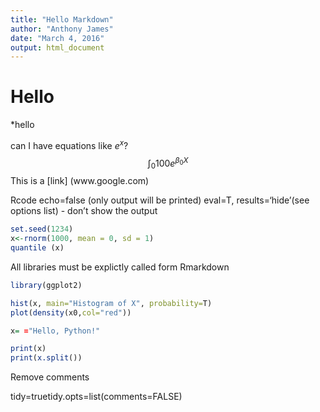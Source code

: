 ```yaml
---
title: "Hello Markdown"
author: "Anthony James"
date: "March 4, 2016"
output: html_document
---
```



# Hello

*hello

can I have equations like $e^x$?
$$\int_{0}{100} e^{\beta_0 X}$$
This is a [link] (www.google.com)

Rcode
echo=false (only output will be printed)
eval=T, results='hide'(see options list) - don't show the output

```r
set.seed(1234)
x<-rnorm(1000, mean = 0, sd = 1)
quantile (x)

````

All libraries must be explictly called form Rmarkdown


```r

library(ggplot2)

```



```r
hist(x, main="Histogram of X", probability=T)
plot(density(x0,col="red"))

```


```r

x= ="Hello, Python!"

print(x)
print(x.split())

```


Remove comments

tidy=truetidy.opts=list(comments=FALSE)